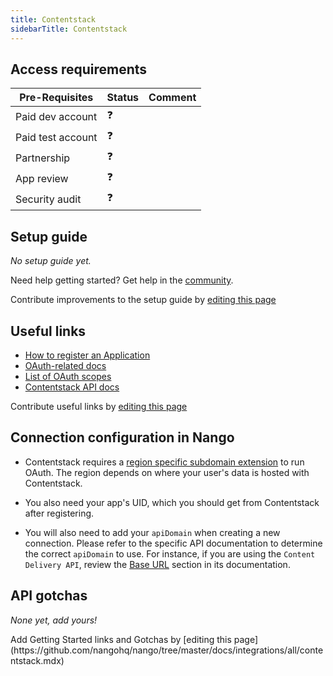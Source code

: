 ```yaml
---
title: Contentstack
sidebarTitle: Contentstack
---
```



<Overview />
<PreBuiltTooling />
<PreBuiltUseCases />

## Access requirements
| Pre-Requisites | Status | Comment|
| - | - | - |
| Paid dev account | ❓ |  |
| Paid test account | ❓ |  |
| Partnership | ❓ | |
| App review | ❓ |  |
| Security audit | ❓ | |


## Setup guide

_No setup guide yet._

<Tip>Need help getting started? Get help in the [community](https://nango.dev/slack).</Tip>

<Note>Contribute improvements to the setup guide by [editing this page](https://github.com/nangohq/nango/tree/master/docs/integrations/all/contentstack.mdx)</Note>


## Useful links

-   [How to register an Application](https://www.contentstack.com/docs/developers/developer-hub/contentstack-oauth/#configuring-contentstack-oauth)
-   [OAuth-related docs](https://www.contentstack.com/docs/developers/developer-hub/contentstack-oauth)
-   [List of OAuth scopes](https://www.contentstack.com/docs/developers/developer-hub/oauth-scopes/)
-   [Contentstack API docs](https://www.contentstack.com/docs/developers/apis)

<Note>Contribute useful links by [editing this page](https://github.com/nangohq/nango/tree/master/docs/integrations/all/contentstack.mdx)</Note>

## Connection configuration in Nango

- Contentstack requires a [region specific subdomain extension](https://www.contentstack.com/docs/developers/developer-hub/contentstack-oauth/#construct-your-authorization-url) to run OAuth. The region depends on where your user's data is hosted with Contentstack.

- You also need your app's UID, which you should get from Contentstack after registering.

- You will also need to add your `apiDomain` when creating a new connection. Please refer to the specific API documentation to determine the correct `apiDomain` to use. For instance, if you are using the `Content Delivery API`, review the [Base URL](https://www.contentstack.com/docs/developers/apis/content-delivery-api#base-url) section in its documentation.
## API gotchas

_None yet, add yours!_

<Note>
    Add Getting Started links and Gotchas by [editing this page](https://github.com/nangohq/nango/tree/master/docs/integrations/all/contentstack.mdx)
</Note>
